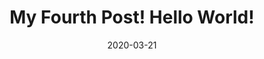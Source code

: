 ---
title: My Fourth Post! Hello World!
slug: my-fourth-post
date: 2020-03-21
featureImage: profile-pic.jpg
excerpt: Lalala
---
